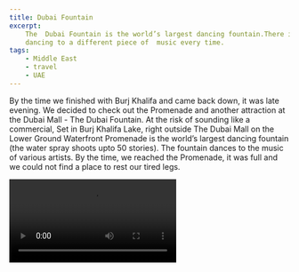 ```yaml
---
title: Dubai Fountain
excerpt:
    The  Dubai Fountain is the world’s largest dancing fountain.There is a show every half hour with the fountain
    dancing to a different piece of  music every time.
tags:
    - Middle East
    - travel
    - UAE
---
```


By the time we finished with Burj Khalifa and came back down, it was late evening. We decided to check out the Promenade
and another attraction at the Dubai Mall - The Dubai Fountain. At the risk of sounding like a commercial, Set in Burj
Khalifa Lake, right outside The Dubai Mall on the Lower Ground Waterfront Promenade is the world’s largest dancing
fountain (the water spray shoots upto 50 stories). The fountain dances to the music of various artists. By the time, we
reached the Promenade, it was full and we could not find a place to rest our tired legs.

<Video src="https://www.youtube.com/embed/O0jWcGCj-aA" title="Dubai Fountain" />

There is a show every half hour with the fountain dancing to a different piece of  music every time. This is the second
performance we caught mostly because we were still tired of all the walking/standing and we managed to find a place to
sit.

<Video src="https://www.youtube.com/embed/xC1Sh-m6Qu4" title="Dubai Fountain 1" />

## Where should you stand/sit to get the best view?

The moment you come outside the Dubai Mall onto the promenade, start walking right till you cross the bridge/incline.
Place yourself somewhere here so that you can view the entire width of the Fountain. Another option is to sit in one of
the surrounding coffee shops and enjoy the show over a cup of coffee .
